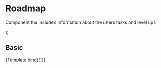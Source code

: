 
<Meta title="Components/Content/Roadmap" component={Roadmap} />

# Roadmap

Component tha includes information about the users tasks and level ups

<Props of={Roadmap} />

  <Roadmap task={args.task} style={args.style} />
);

## Basic

<Canvas>
  <Story
    name="Basic"
    args={{
      task: {
        taskCreationDate: '2023-03-30',
        taskStartDate: '2023-03-31',
        taskFinishDate: '2023-04-10',
        name: 'Task name',
        points: 100,
      },
      style: {
        dotHeight: 18,
        dotWidth: 18,
        dotColor: '#8394c4',
        lineColor: 'grey',
        lineHeight: 40,
      },
    }}
  >
    {Template.bind({})}
  </Story>
</Canvas>

<ArgsTable of={Roadmap} story="Basic" />
